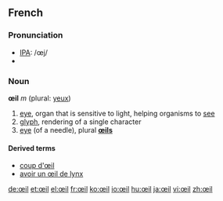 ==French==
=== Pronunciation ===
*[[IPA]]: /œj/
*{{audio|Fr-Oeil-fr-Paris.ogg|Audio (FR)}}

=== Noun ===
'''œil''' ''m'' (plural: [[yeux]])

# [[eye]], organ that is sensitive to light, helping organisms to [[see]]
# [[glyph]], rendering of a single character
# [[eye]] (of a needle), plural '''[[œils]]'''
====Derived terms====
*[[coup d'œil]]
*[[avoir un œil de lynx]]

[[de:œil]]
[[et:œil]]
[[el:œil]]
[[fr:œil]]
[[ko:œil]]
[[io:œil]]
[[hu:œil]]
[[ja:œil]]
[[vi:œil]]
[[zh:œil]]
